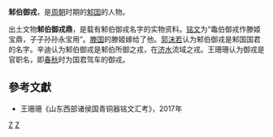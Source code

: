 '''邾伯御戎'''，是[[周朝|周朝]]时期的[[邾国|邾国]]的人物。

出土文物'''邾伯御戎鼎'''，是载有邾伯御戎名字的实物资料。[[铭文|铭文]]为“鼄伯御戎作滕姬宝鼎，子子孙孙永宝用”。[[滕国|滕国]]的滕姬嫁给了他。[[郭沫若|郭沫若]]认为邾伯御戎是邾国国君的名字。辛迪认为邾伯御戎是邾伯所御之戎，在[[济水|济水]]流域之戎。王珊珊认为御戎是官职名，即[[春秋|春秋]]时为国君驾车的御戎。

==參考文獻==
*王珊珊《山东西部诸侯国青铜器铭文汇考》，2017年
{{邾國君主}}

[[Category:邾国人|Z]]
[[Category:春秋战国人物|Z]]